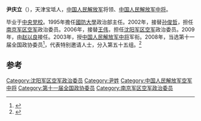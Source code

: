 '''尹庆立'''（{{bd|1945年|||catIdx=}}），天津宝坻人，[[中国人民解放军|中国人民解放军]]将领、[[中国人民解放军中将|中国人民解放军中将]]。

毕业于[[中央党校|中央党校]]。1995年擔任[[中国人民解放军国防大学|國防大學]]政治部主任。2002年，接替[[孙俊哲|孙俊哲]]，担任[[南京军区空军|南京军区空军]]政治委员。2006年，接替[[王伟_(中将)|王伟]]，担任[[沈阳军区空军|沈阳军区空军]]政治委员。2009年，由[[赵以良|赵以良]]接任。2003年，授[[中国人民解放军中将|中国人民解放军中将]]军衔。2008年，当选第十一届全国政协委员<ref>{{cite news|title=第十一届全国政协委员名单|url=http://www.indaa.com.cn/zt/2009qglh/zxzs/200903/t20090303_127573.html|accessdate=2013-04-09|newspaper=新华社北京1月25日电 中国人民政治协商会议第十一届全国委员会委员名单(共2237人，2008年1月25日政协第十届全国委员会常务委员会第二十次会议通过)|date=2008年1月25日|deadurl=yes|archiveurl=https://web.archive.org/web/20130928014403/http://www.indaa.com.cn/zt/2009qglh/zxzs/200903/t20090303_127573.html|archivedate=2013年9月28日|df=}}</ref>，代表特别邀请人士，分入第五十五组。<ref>{{cite news|title=全国政协信息-尹庆立|url=http://www.cppcc.gov.cn/CMS/wylibary/showJcwyxtInfoWylibary.action?tabJcwyxt.guid=11W0020300&wytype=wjwy|accessdate=2013-04-09|newspaper=全国政协委员会|archive-date=2017-02-22|archive-url=https://web.archive.org/web/20170222200620/http://www.cppcc.gov.cn/CMS/wylibary/showJcwyxtInfoWylibary.action?tabJcwyxt.guid=11W0020300&wytype=wjwy|dead-url=no}}</ref>

== 参考 ==
{{reflist}}
{{start box}}
{{s-mil}}
{{succession box|[[孙俊哲|孙俊哲]]|[[王伟_(中将)|王伟]]|[[中国人民解放军|中国人民解放军]][[南京军区空军|南京军区空军]]政治委员|2002年5月-2006年8月}}
{{succession box|[[王伟_(中将)|王伟]]|[[赵以良|赵以良]]|[[中国人民解放军|中国人民解放军]][[沈阳军区空军|沈阳军区空军]]政治委员|2006年8月-2009年1月}}
{{end box}}
{{中国军事人物小作品}}


[[Category:沈阳军区空军政治委员|Category:沈阳军区空军政治委员]]
[[Category:尹姓|Category:尹姓]]
[[Category:中国人民解放军空军中将|Category:中国人民解放军空军中将]]
[[Category:第十一届全国政协委员|Category:第十一届全国政协委员]]
[[Category:南京军区空军政治委员|Category:南京军区空军政治委员]]